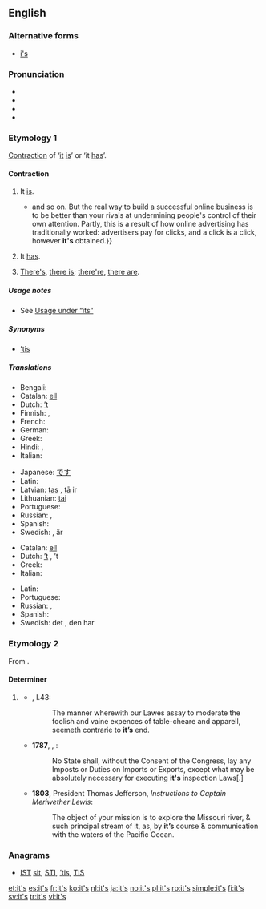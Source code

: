 ==English==

===Alternative forms===
* [[i's]] {{qualifier|eye dialect}}

===Pronunciation===
* {{IPA|/ɪts/|lang=en}}
* {{audio|en-us-it's.ogg|Audio (US)|lang=en}}
* {{rhymes|ɪts|lang=en}}
* {{homophones|lang=en|its}}

===Etymology 1===
[[contraction|Contraction]] of ‘[[it]] [[is]]’ or ‘it [[has]]’.

====Contraction====
{{en-cont|head=it’s}}

# It [[is]].
#* {{quote-magazine|date=2013-06-21|author={{w|Oliver Burkeman}}
|volume=189|issue=2|page=48|magazine={{w|The Guardian Weekly}}
|title=[http://www.theguardian.com/technology/2013/may/10/conscious-computing-twitter-facebook-google The tao of tech]
|passage=The dirty secret of the internet is that all this distraction and interruption is immensely profitable. Web companies like to boast about{{...}}and so on. But the real way to build a successful online business is to be better than your rivals at undermining people's control of their own attention. Partly, this is a result of how online advertising has traditionally worked: advertisers pay for clicks, and a click is a click, however '''it's''' obtained.}}
#: {{ux|en|'''it’s''' too expensive;&nbsp; '''it’s''' coming right for us!}}
# It [[has]].
#: {{ux|en|'''It’s''' been a long time since I’ve had cheesecake.}}
# {{label|en|colloquial}}<!--I think AAV/ebonixx--> [[there's|There's]], [[there is]]; [[there're]], [[there are]].
#: {{ux|en|'''it's''' a fine line between love and hate;&nbsp; '''it's''' a package for you by the door}}

=====Usage notes=====
* See [[its#Usage notes|Usage under “its”]]

=====Synonyms=====
* {{sense|it is}} [[’tis]]

=====Translations=====
{{trans-top|it is}}
* Bengali: {{t|bn|ইহা হয়|sc=Beng}}
* Catalan: [[ell]] {{t+|ca|és}}
* Dutch: [[’t]] {{t+|nl|is}}
* Finnish: {{t|fi|se on}}, {{t+|fi|on}}
* French: {{t+|fr|c'est}}
* German: {{t+|de|es}} {{t+|de|ist}}
* Greek: {{t+|el|είναι}}
* Hindi: {{t|hi|यह है|sc=Deva}}, {{t|hi|यह है|tr=yahe hai|sc=Deva}}
* Italian: {{t+|it|è}}
{{trans-mid}}
* Japanese: [[desu#Japanese|です]] {{qualifier|desu}}
* Latin: {{t+|la|est}}
* Latvian: [[tas]] {{t+|lv|ir}}, [[tā]] ir
* Lithuanian: [[tai]] {{t+|lt|yra}}
* Portuguese: {{t+|pt|é}}
* Russian: {{t+|ru|э́то}}, {{t+|ru|есть}}
* Spanish: {{t+|es|es}}
* Swedish: {{t+|sv|det}} {{t+|sv|är}}, {{t+|sv|den}} är
{{trans-bottom}}

{{trans-top|it has}}
* Catalan: [[ell]] {{t+|ca|té}}
* Dutch: [[’t]] {{t+|nl|heeft}}, ’t {{t+|nl|is}}
* Greek: {{t+|el|έχει}}
* Italian: {{t+|it|ha}}
{{trans-mid}}
* Latin: {{t|la|habet}}
* Portuguese: {{t+|pt|tem}}
* Russian: {{t+|ru|иметь|alt=име́ет}}, {{t+|ru|есть}}
* Spanish: {{t+|es|ha}}
* Swedish: det {{t+|sv|har}}, den har
{{trans-bottom}}

===Etymology 2===
From {{compound|it|'s|alt2=’s|gloss2=possessive marker|lang=en}}.

====Determiner====
{{head|en|determiner|cat2=possessive determiners}}

# {{label|en|now|_|nonstandard}} {{alternative form of|its|lang=en}}
#* {{RQ:Flr Mntgn Essays}}, I.43:
#*: The manner wherewith our Lawes assay to moderate the foolish and vaine expences of table-cheare and apparell, seemeth contrarie to '''it’s''' end.
#* '''1787''', {{w|United States Constitution}}, {{w|Article One of the United States Constitution|Article I}}:
#*: No State shall, without the Consent of the Congress, lay any Imposts or Duties on Imports or Exports, except what may be absolutely necessary for executing '''it's''' inspection Laws[.]
#* '''1803''', President Thomas Jefferson, ''Instructions to Captain Meriwether Lewis'':
#*: The object of your mission is to explore the Missouri river, & such principal stream of it, as, by '''it’s''' course & communication with the waters of the Pacific Ocean.

===Anagrams===
* [[IST#English|IST]] [[sit#English|sit]], [[STI#English|STI]], [['tis#English|’tis]], [[TIS#English|TIS]]

[[et:it's]]
[[es:it's]]
[[fr:it's]]
[[ko:it's]]
[[nl:it's]]
[[ja:it's]]
[[no:it's]]
[[pl:it's]]
[[ro:it's]]
[[simple:it's]]
[[fi:it's]]
[[sv:it's]]
[[tr:it's]]
[[vi:it's]]